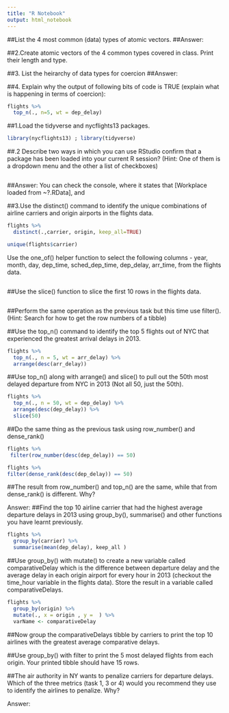 ```yaml
---
title: "R Notebook"
output: html_notebook
---
```


##List the 4 most common (data) types of atomic vectors.
##Answer: 

##2.Create atomic vectors of the 4 common types covered in class. Print their length and type.


##3. List the heirarchy of data types for coercion
##Answer:

##4. Explain why the output of following bits of code is TRUE (explain what is happening in terms of coercion):
```r
flights %>%
  top_n(., n=5, wt = dep_delay)
```
##1.Load the tidyverse and nycflights13 packages.
```r
library(nycflights13) ; library(tidyverse)
```

##.2 Describe two ways in which you can use RStudio confirm that a package has been loaded into your current R session? (Hint: One of them is a dropdown menu and the other a list of checkboxes)
```r

```

##Answer: You can check the console, where it states that [Workplace loaded from ~?.RData], and 

##3.Use the distinct() command to identify the unique combinations of airline carriers and origin airports in the flights data.
```r
flights %>%
  distinct(.,carrier, origin, keep_all=TRUE)
```

```r
unique(flights$carrier)
```


Use the one_of() helper function to select the following columns - year, month, day, dep_time, sched_dep_time, dep_delay, arr_time, from the flights data.

```r

```


##Use the slice() function to slice the first 10 rows in the flights data.

```r

```


##Perform the same operation as the previous task but this time use filter(). (Hint: Search for how to get the row numbers of a tibble)


##Use the top_n() command to identify the top 5 flights out of NYC that experienced the greatest arrival delays in 2013.

```r
flights %>% 
  top_n(., n = 5, wt = arr_delay) %>% 
  arrange(desc(arr_delay))

```


##Use top_n() along with arrange() and slice() to pull out the 50th most delayed departure from NYC in 2013 (Not all 50, just the 50th).

```r
flights %>% 
  top_n(., n = 50, wt = dep_delay) %>% 
  arrange(desc(dep_delay)) %>% 
  slice(50)
```


##Do the same thing as the previous task using
row_number()
and dense_rank()

```r
flights %>% 
 filter(row_number(desc(dep_delay)) == 50)

```

```r
flights %>% 
filter(dense_rank(desc(dep_delay)) == 50)
```


##The result from row_number() and top_n() are the same, while that from dense_rank() is different. Why?



Answer:
##Find the top 10 airline carrier that had the highest average departure delays in 2013 using group_by(), summarise() and other functions you have learnt previously.
```r
flights %>% 
  group_by(carrier) %>% 
  summarise(mean(dep_delay), keep_all )
```

##Use group_by() with mutate() to create a new variable called comparativeDelay which is the difference between departure delay and the average delay in each origin airport for every hour in 2013 (checkout the time_hour variable in the flights data). Store the result in a variable called comparativeDelays.

```r
flights %>% 
  group_by(origin) %>% 
  mutate(., x = origin , y =  ) %>% 
  varName <- comparativeDelay

```


##Now group the comparativeDelays tibble by carriers to print the top 10 airlines with the greatest average comparative delays.



##Use group_by() with filter to print the 5 most delayed flights from each origin. Your printed tibble should have 15 rows.



##The air authority in NY wants to penalize carriers for departure delays. Which of the three metrics (task 1, 3 or 4) would you recommend they use to identify the airlines to penalize. Why?

Answer: